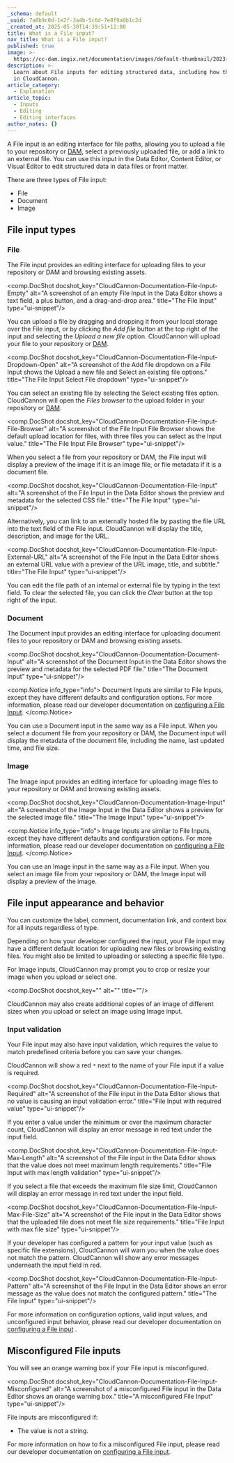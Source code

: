 ```yaml
---
_schema: default
_uuid: 7a8b9c0d-1e2f-3a4b-5c6d-7e8f9a0b1c2d
_created_at: 2025-05-30T14:39:51+12:00
title: What is a File input?
nav_title: What is a File input?
published: true
image: >-
  https://cc-dam.imgix.net/documentation/images/default-thumbnail/2023-Q4/CloudCannon-Documentation-Thumbnail.png
description: >-
  Learn about File inputs for editing structured data, including how they work
  in CloudCannon.
article_category:
  - Explanation
article_topic:
  - Inputs
  - Editing
  - Editing interfaces
author_notes: {}
---
```

A File input is an editing interface for file paths, allowing you to upload a file to your repository or [DAM](/documentation/articles/integrating-your-dam-with-cloudcannon/), select a previously uploaded file, or add a link to an external file. You can use this input in the Data Editor, Content Editor, or Visual Editor to edit structured data in data files or front matter.

There are three types of File input:

* File
* Document
* Image

## File input types

### File

The File input provides an editing interface for uploading files to your repository or DAM and browsing existing assets.

<comp.DocShot docshot_key="CloudCannon-Documentation-File-Input-Empty" alt="A screenshot of an empty File Input in the Data Editor shows a text field, a plus button, and a drag-and-drop area." title="The File Input" type="ui-snippet"/>

You can upload a file by dragging and dropping it from your local storage over the File input, or by clicking the *Add file* button at the top right of the input and selecting the *Upload a new file* option. CloudCannon will upload your file to your repository or [DAM](/documentation/articles/integrating-your-dam-with-cloudcannon/).

<comp.DocShot docshot_key="CloudCannon-Documentation-File-Input-Dropdown-Open" alt="A screenshot of the Add file dropdown on a File Input shows the Upload a new file and Select an existing file options." title="The File Input Select File dropdown" type="ui-snippet"/>

You can select an existing file by selecting the Select existing files option. CloudCannon will open the *Files browser* to the upload folder in your repository or [DAM](/documentation/articles/integrating-your-dam-with-cloudcannon/).

<comp.DocShot docshot_key="CloudCannon-Documentation-File-Input-File-Browser" alt="A screenshot of the File Input File Browser shows the default upload location for files, with three files you can select as the Input value." title="The File Input File Browser" type="ui-snippet"/>

When you select a file from your repository or DAM, the File input will display a preview of the image if it is an image file, or file metadata if it is a document file.

<comp.DocShot docshot_key="CloudCannon-Documentation-File-Input" alt="A screenshot of the File Input in the Data Editor shows the preview and metadata for the selected CSS file." title="The File Input" type="ui-snippet"/>

Alternatively, you can link to an externally hosted file by pasting the file URL into the text field of the File input. CloudCannon will display the title, description, and image for the URL.

<comp.DocShot docshot_key="CloudCannon-Documentation-File-Input-External-URL" alt="A screenshot of the File Input in the Data Editor shows an external URL value with a preview of the URL image, title, and subtitle." title="The File Input" type="ui-snippet"/>

You can edit the file path of an internal or external file by typing in the text field. To clear the selected file, you can click the *Clear* button at the top right of the input.

### Document

The Document input provides an editing interface for uploading document files to your repository or DAM and browsing existing assets.

<comp.DocShot docshot_key="CloudCannon-Documentation-Document-Input" alt="A screenshot of the Document Input in the Data Editor shows the preview and metadata for the selected PDF file." title="The Document Input" type="ui-snippet"/>

<comp.Notice info_type="info">
  Document Inputs are similar to File Inputs, except they have different defaults and configuration options. For more information, please read our developer documentation on [configuring a File Input](/documentation/articles/configure-a-file-input/).
</comp.Notice>

You can use a Document input in the same way as a File input. When you select a document file from your repository or DAM, the Document input will display the metadata of the document file, including the name, last updated time, and file size.

### Image

The Image input provides an editing interface for uploading image files to your repository or DAM and browsing existing assets.

<comp.DocShot docshot_key="CloudCannon-Documentation-Image-Input" alt="A screenshot of the Image Input in the Data Editor shows a preview for the selected image file." title="The Image Input" type="ui-snippet"/>

<comp.Notice info_type="info">
  Image Inputs are similar to File Inputs, except they have different defaults and configuration options. For more information, please read our developer documentation on [configuring a File Input](/documentation/articles/configure-a-file-input/).
</comp.Notice>

You can use an Image input in the same way as a File input. When you select an image file from your repository or DAM, the Image input will display a preview of the image.

## File input appearance and behavior

You can customize the label, comment, documentation link, and context box for all inputs regardless of type.

Depending on how your developer configured the input, your File input may have a different default location for uploading new files or browsing existing files. You might also be limited to uploading or selecting a specific file type.

For Image inputs, CloudCannon may prompt you to crop or resize your image when you upload or select one.

<comp.DocShot docshot_key="" alt="" title=""/>

CloudCannon may also create additional copies of an image of different sizes when you upload or select an image using Image input.

### Input validation

Your File input may also have input validation, which requires the value to match predefined criteria before you can save your changes.

CloudCannon will show a red `*` next to the name of your File input if a value is required.

<comp.DocShot docshot_key="CloudCannon-Documentation-File-Input-Required" alt="A screenshot of the File input in the Data Editor shows that no value is causing an input validation error." title="File Input with required value" type="ui-snippet"/>

If you enter a value under the minimum or over the maximum character count, CloudCannon will display an error message in red text under the input field.

<comp.DocShot docshot_key="CloudCannon-Documentation-File-Input-Max-Length" alt="A screenshot of the File input in the Data Editor shows that the value does not meet maximum length requirements." title="File Input with max length validation" type="ui-snippet"/>

If you select a file that exceeds the maximum file size limit, CloudCannon will display an error message in red text under the input field.

<comp.DocShot docshot_key="CloudCannon-Documentation-File-Input-Max-File-Size" alt="A screenshot of the File input in the Data Editor shows that the uploaded file does not meet file size requirements." title="File Input with max file size" type="ui-snippet"/>

If your developer has configured a pattern for your input value (such as specific file extensions), CloudCannon will warn you when the value does not match the pattern. CloudCannon will show any error messages underneath the input field in red.

<comp.DocShot docshot_key="CloudCannon-Documentation-File-Input-Pattern" alt="A screenshot of the File Input in the Data Editor shows an error message as the value does not match the configured pattern." title="The File Input" type="ui-snippet"/>

For more information on configuration options, valid input values, and unconfigured input behavior, please read our developer documentation on [configuring a File input](/documentation/articles/configure-a-file-input/) .

## Misconfigured File inputs

You will see an orange warning box if your File input is misconfigured.

<comp.DocShot docshot_key="CloudCannon-Documentation-File-Input-Misconfigured" alt="A screenshot of a misconfigured File input in the Data Editor shows an orange warning box." title="A misconfigured File Input" type="ui-snippet"/>

File inputs are misconfigured if:

* The value is not a string.

For more information on how to fix a misconfigured File input, please read our developer documentation on [configuring a File input](/documentation/articles/configure-a-file-input/).
